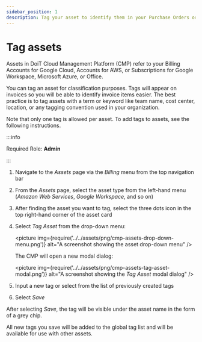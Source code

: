```yaml
---
sidebar_position: 1
description: Tag your asset to identify them in your Purchase Orders or Invoices
---
```


# Tag assets

Assets in DoiT Cloud Management Platform (CMP) refer to your Billing Accounts for Google Cloud, Accounts for AWS, or Subscriptions for Google Workspace, Microsoft Azure, or Office.

You can tag an asset for classification purposes. Tags will appear on invoices so you will be able to identify invoice items easier. The best practice is to tag assets with a term or keyword like team name, cost center, location, or any tagging convention used in your organization.

Note that only one tag is allowed per asset. To add tags to assets, see the following instructions.

:::info

Required Role: **Admin**

:::

1. Navigate to the _Assets_ page via the _Billing_ menu from the top navigation bar
2. From the _Assets_ page, select the asset type from the left-hand menu (_Amazon Web Services_, _Google Workspace_, and so on)
3. After finding the asset you want to tag, select the three dots icon in the top right-hand corner of the asset card
4. Select _Tag Asset_ from the drop-down menu:

   <picture
     img={require('../../assets/png/cmp-assets-drop-down-menu.png')}
     alt="A screenshot showing the asset drop-down menu"
   />

   The CMP will open a new modal dialog:

   <picture
     img={require('../../assets/png/cmp-assets-tag-asset-modal.png')}
     alt="A screenshot showing the _Tag Asset_ modal dialog"
   />

5. Input a new tag or select from the list of previously created tags
6. Select _Save_

After selecting _Save_, the tag will be visible under the asset name in the form of a grey chip.

All new tags you save will be added to the global tag list and will be available for use with other assets.
